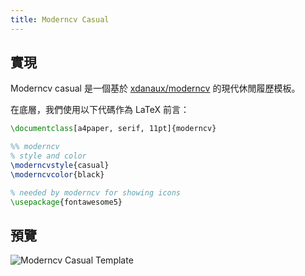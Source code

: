 ```yaml
---
title: Moderncv Casual
---
```


## 實現

Moderncv casual 是一個基於 [xdanaux/moderncv](https://github.com/xdanaux/moderncv) 的現代休閒履歷模板。

在底層，我們使用以下代碼作為 LaTeX 前言：

```latex lineNumbers
\documentclass[a4paper, serif, 11pt]{moderncv}

%% moderncv
% style and color
\moderncvstyle{casual}
\moderncvcolor{black}

% needed by moderncv for showing icons
\usepackage{fontawesome5}
```

## 預覽

![Moderncv Casual Template](/static/images/docs/layout/templates/moderncv-casual-template.png)

